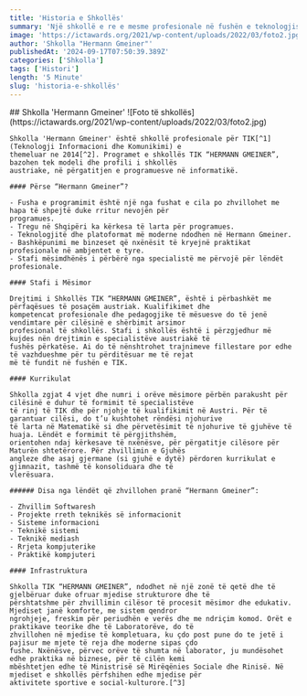 ```yaml
---
title: 'Historia e Shkollës'
summary: 'Një shkollë e re e mesme profesionale në fushën e teknologjisë së informacionit'
image: 'https://ictawards.org/2021/wp-content/uploads/2022/03/foto2.jpg'
author: 'Shkolla "Hermann Gmeiner"'
publishedAt: '2024-09-17T07:50:39.389Z'
categories: ['Shkolla']
tags: ['Histori']
length: '5 Minute'
slug: 'historia-e-shkollës'
---
```


<div className={"prose dark:prose-invert mx-auto"}>
    ## Shkolla 'Hermann Gmeiner'
    ![Foto të shkollës](https://ictawards.org/2021/wp-content/uploads/2022/03/foto2.jpg)

    Shkolla 'Hermann Gmeiner' është shkollë profesionale për TIK[^1] (Teknologji Informacioni dhe Komunikimi) e
    themeluar ne 2014[^2]. Programet e shkollës TIK “HERMANN GMEINER”, bazohen tek modeli dhe profili i shkollës
    austriake, në përgatitjen e programuesve në informatikë.

    #### Përse “Hermann Gmeiner”?

    - Fusha e programimit është një nga fushat e cila po zhvillohet me hapa të shpejtë duke rritur nevojën për
    programues.
    - Tregu në Shqipëri ka kërkesa të larta për programues.
    - Teknologjitë dhe platoformat më moderne ndodhen në Hermann Gmeiner.
    - Bashkëpunimi me binzeset që nxënësit të kryejnë praktikat profesionale në ambjentet e tyre.
    - Stafi mësimdhënës i përbërë nga specialistë me përvojë për lëndët profesionale.

    #### Stafi i Mësimor

    Drejtimi i Shkollës TIK “HERMANN GMEINER”, është i përbashkët me përfaqësues të posaçëm austriak. Kualifikimet dhe
    kompetencat profesionale dhe pedagogjike të mësuesve do të jenë vendimtare për cilësinë e shërbimit arsimor
    profesional të shkollës. Stafi i shkollës është i përzgjedhur më kujdes nën drejtimin e specialistëve austriakë të
    fushës përkatëse. Ai do të nënshtrohet trajnimeve fillestare por edhe të vazhdueshme për tu përditësuar me të rejat
    më të fundit në fushën e TIK.

    #### Kurrikulat

    Shkolla zgjat 4 vjet dhe numri i orëve mësimore përbën parakusht për cilësinë e duhur të formimit të specialistëve
    të rinj të TIK dhe për njohje të kualifikimit në Austri. Për të garantuar cilësi, do t’u kushtohet rëndësi njohurive
    të larta në Matematikë si dhe përvetësimit të njohurive të gjuhëve të huaja. Lëndët e formimit të përgjithshëm,
    orientohen ndaj kërkesave të nxënësve, për përgatitje cilësore për Maturën shtetërore. Për zhvillimin e Gjuhës
    angleze dhe asaj gjermane (si gjuhë e dytë) përdoren kurrikulat e gjimnazit, tashmë të konsoliduara dhe të
    vlerësuara.

    ###### Disa nga lëndët që zhvillohen pranë “Hermann Gmeiner”:

    - Zhvillim Softwaresh
    - Projekte rreth teknikës së informacionit
    - Sisteme informacioni
    - Teknikë sistemi
    - Teknikë mediash
    - Rrjeta kompjuterike
    - Praktikë kompjuteri

    #### Infrastruktura

    Shkolla TIK “HERMANN GMEINER”, ndodhet në një zonë të qetë dhe të gjelbëruar duke ofruar mjedise strukturore dhe të
    përshtatshme për zhvillimin cilësor të procesit mësimor dhe edukativ. Mjediset janë komforte, me sistem qendror
    ngrohjeje, freskim për periudhën e verës dhe me ndriçim komod. Orët e praktikave teorike dhe të Laboratorëve, do të
    zhvillohen në mjedise të kompletuara, ku çdo post pune do te jetë i pajisur me mjete të reja dhe moderne sipas çdo
    fushe. Nxënësve, përvec orëve të shumta në laborator, ju mundësohet edhe praktika në biznese, për të cilën kemi
    mbështetjen edhe të Ministrisë së Mirëqënies Sociale dhe Rinisë. Në mjediset e shkollës përfshihen edhe mjedise për
    aktivitete sportive e social-kulturore.[^3]
</div>